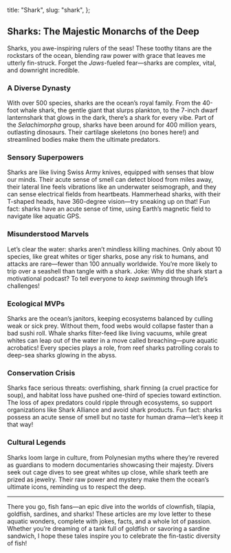   title: "Shark",
  slug: "shark",
};

## Sharks: The Majestic Monarchs of the Deep

Sharks, you awe-inspiring rulers of the seas! These toothy titans are the rockstars of the ocean, blending raw power with grace that leaves me utterly fin-struck. Forget the *Jaws*-fueled fear—sharks are complex, vital, and downright incredible.

### A Diverse Dynasty
With over 500 species, sharks are the ocean’s royal family. From the 40-foot whale shark, the gentle giant that slurps plankton, to the 7-inch dwarf lanternshark that glows in the dark, there’s a shark for every vibe. Part of the *Selachimorpha* group, sharks have been around for 400 million years, outlasting dinosaurs. Their cartilage skeletons (no bones here!) and streamlined bodies make them the ultimate predators.

### Sensory Superpowers
Sharks are like living Swiss Army knives, equipped with senses that blow our minds. Their acute sense of smell can detect blood from miles away, their lateral line feels vibrations like an underwater seismograph, and they can sense electrical fields from heartbeats. Hammerhead sharks, with their T-shaped heads, have 360-degree vision—try sneaking up on that! Fun fact: sharks have an acute sense of time, using Earth’s magnetic field to navigate like aquatic GPS.

### Misunderstood Marvels
Let’s clear the water: sharks aren’t mindless killing machines. Only about 10 species, like great whites or tiger sharks, pose any risk to humans, and attacks are rare—fewer than 100 annually worldwide. You’re more likely to trip over a seashell than tangle with a shark. Joke: Why did the shark start a motivational podcast? To tell everyone to *keep swimming* through life’s challenges!

### Ecological MVPs
Sharks are the ocean’s janitors, keeping ecosystems balanced by culling weak or sick prey. Without them, food webs would collapse faster than a bad sushi roll. Whale sharks filter-feed like living vacuums, while great whites can leap out of the water in a move called breaching—pure aquatic acrobatics! Every species plays a role, from reef sharks patrolling corals to deep-sea sharks glowing in the abyss.

### Conservation Crisis
Sharks face serious threats: overfishing, shark finning (a cruel practice for soup), and habitat loss have pushed one-third of species toward extinction. The loss of apex predators could ripple through ecosystems, so support organizations like Shark Alliance and avoid shark products. Fun fact: sharks possess an acute sense of smell but no taste for human drama—let’s keep it that way!

### Cultural Legends
Sharks loom large in culture, from Polynesian myths where they’re revered as guardians to modern documentaries showcasing their majesty. Divers seek out cage dives to see great whites up close, while shark teeth are prized as jewelry. Their raw power and mystery make them the ocean’s ultimate icons, reminding us to respect the deep.

---

There you go, fish fans—an epic dive into the worlds of clownfish, tilapia, goldfish, sardines, and sharks! These articles are my love letter to these aquatic wonders, complete with jokes, facts, and a whole lot of passion. Whether you’re dreaming of a tank full of goldfish or savoring a sardine sandwich, I hope these tales inspire you to celebrate the fin-tastic diversity of fish!